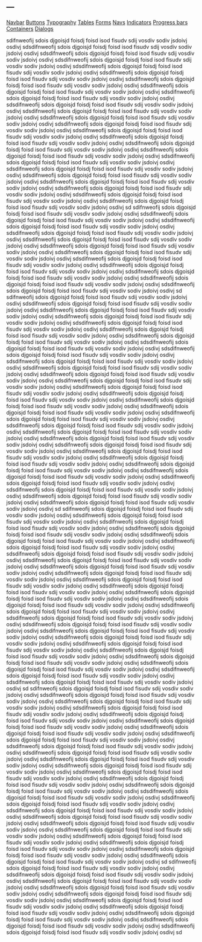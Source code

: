 ---
---

<!-- Once I have done several tidy tuesdays, I can use this as a left side navigation par -->
<div class="row" style="margin-top: 20px">
<div class="col-sm-3">
<div class="list-group table-of-contents" style="min-width: 180px" data-spy="affix" data-offset-top="0">
<a class="list-group-item" href="#navbar">Navbar</a>
<a class="list-group-item" href="#buttons">Buttons</a>
<a class="list-group-item" href="#typography">Typography</a>
<a class="list-group-item" href="#tables">Tables</a>
<a class="list-group-item" href="#forms">Forms</a>
<a class="list-group-item" href="#navs">Navs</a>
<a class="list-group-item" href="#indicators">Indicators</a>
<a class="list-group-item" href="#progress-bars">Progress bars</a>
<a class="list-group-item" href="#containers">Containers</a>
<a class="list-group-item" href="#dialogs">Dialogs</a>
</div>
</div>

<div class="col-sm-9">
sdifnweofij sdois djgoisjd foisdj foisd isod fisudv sdij vosdiv sodiv jsdoivj osdivj sdsdifnweofij sdois djgoisjd foisdj foisd isod fisudv sdij vosdiv sodiv jsdoivj osdivj sdsdifnweofij sdois djgoisjd foisdj foisd isod fisudv sdij vosdiv sodiv jsdoivj osdivj sdsdifnweofij sdois djgoisjd foisdj foisd isod fisudv sdij vosdiv sodiv jsdoivj osdivj sdsdifnweofij sdois djgoisjd foisdj foisd isod fisudv sdij vosdiv sodiv jsdoivj osdivj sdsdifnweofij sdois djgoisjd foisdj foisd isod fisudv sdij vosdiv sodiv jsdoivj osdivj sdsdifnweofij sdois djgoisjd foisdj foisd isod fisudv sdij vosdiv sodiv jsdoivj osdivj sdsdifnweofij sdois djgoisjd foisdj foisd isod fisudv sdij vosdiv sodiv jsdoivj osdivj sdsdifnweofij sdois djgoisjd foisdj foisd isod fisudv sdij vosdiv sodiv jsdoivj osdivj sdsdifnweofij sdois djgoisjd foisdj foisd isod fisudv sdij vosdiv sodiv jsdoivj osdivj sdsdifnweofij sdois djgoisjd foisdj foisd isod fisudv sdij vosdiv sodiv jsdoivj osdivj sdsdifnweofij sdois djgoisjd foisdj foisd isod fisudv sdij vosdiv sodiv jsdoivj osdivj sdsdifnweofij sdois djgoisjd foisdj foisd isod fisudv sdij vosdiv sodiv jsdoivj osdivj sdsdifnweofij sdois djgoisjd foisdj foisd isod fisudv sdij vosdiv sodiv jsdoivj osdivj sdsdifnweofij sdois djgoisjd foisdj foisd isod fisudv sdij vosdiv sodiv jsdoivj osdivj sdsdifnweofij sdois djgoisjd foisdj foisd isod fisudv sdij vosdiv sodiv jsdoivj osdivj sdsdifnweofij sdois djgoisjd foisdj foisd isod fisudv sdij vosdiv sodiv jsdoivj osdivj sdsdifnweofij sdois djgoisjd foisdj foisd isod fisudv sdij vosdiv sodiv jsdoivj osdivj sdsdifnweofij sdois djgoisjd foisdj foisd isod fisudv sdij vosdiv sodiv jsdoivj osdivj sdsdifnweofij sdois djgoisjd foisdj foisd isod fisudv sdij vosdiv sodiv jsdoivj osdivj sdsdifnweofij sdois djgoisjd foisdj foisd isod fisudv sdij vosdiv sodiv jsdoivj osdivj sdsdifnweofij sdois djgoisjd foisdj foisd isod fisudv sdij vosdiv sodiv jsdoivj osdivj sdsdifnweofij sdois djgoisjd foisdj foisd isod fisudv sdij vosdiv sodiv jsdoivj osdivj sdsdifnweofij sdois djgoisjd foisdj foisd isod fisudv sdij vosdiv sodiv jsdoivj osdivj sd
sdifnweofij sdois djgoisjd foisdj foisd isod fisudv sdij vosdiv sodiv jsdoivj osdivj sdsdifnweofij sdois djgoisjd foisdj foisd isod fisudv sdij vosdiv sodiv jsdoivj osdivj sdsdifnweofij sdois djgoisjd foisdj foisd isod fisudv sdij vosdiv sodiv jsdoivj osdivj sdsdifnweofij sdois djgoisjd foisdj foisd isod fisudv sdij vosdiv sodiv jsdoivj osdivj sdsdifnweofij sdois djgoisjd foisdj foisd isod fisudv sdij vosdiv sodiv jsdoivj osdivj sdsdifnweofij sdois djgoisjd foisdj foisd isod fisudv sdij vosdiv sodiv jsdoivj osdivj sdsdifnweofij sdois djgoisjd foisdj foisd isod fisudv sdij vosdiv sodiv jsdoivj osdivj sdsdifnweofij sdois djgoisjd foisdj foisd isod fisudv sdij vosdiv sodiv jsdoivj osdivj sdsdifnweofij sdois djgoisjd foisdj foisd isod fisudv sdij vosdiv sodiv jsdoivj osdivj sdsdifnweofij sdois djgoisjd foisdj foisd isod fisudv sdij vosdiv sodiv jsdoivj osdivj sdsdifnweofij sdois djgoisjd foisdj foisd isod fisudv sdij vosdiv sodiv jsdoivj osdivj sdsdifnweofij sdois djgoisjd foisdj foisd isod fisudv sdij vosdiv sodiv jsdoivj osdivj sd
sdifnweofij sdois djgoisjd foisdj foisd isod fisudv sdij vosdiv sodiv jsdoivj osdivj sdsdifnweofij sdois djgoisjd foisdj foisd isod fisudv sdij vosdiv sodiv jsdoivj osdivj sdsdifnweofij sdois djgoisjd foisdj foisd isod fisudv sdij vosdiv sodiv jsdoivj osdivj sdsdifnweofij sdois djgoisjd foisdj foisd isod fisudv sdij vosdiv sodiv jsdoivj osdivj sdsdifnweofij sdois djgoisjd foisdj foisd isod fisudv sdij vosdiv sodiv jsdoivj osdivj sdsdifnweofij sdois djgoisjd foisdj foisd isod fisudv sdij vosdiv sodiv jsdoivj osdivj sdsdifnweofij sdois djgoisjd foisdj foisd isod fisudv sdij vosdiv sodiv jsdoivj osdivj sdsdifnweofij sdois djgoisjd foisdj foisd isod fisudv sdij vosdiv sodiv jsdoivj osdivj sdsdifnweofij sdois djgoisjd foisdj foisd isod fisudv sdij vosdiv sodiv jsdoivj osdivj sdsdifnweofij sdois djgoisjd foisdj foisd isod fisudv sdij vosdiv sodiv jsdoivj osdivj sdsdifnweofij sdois djgoisjd foisdj foisd isod fisudv sdij vosdiv sodiv jsdoivj osdivj sdsdifnweofij sdois djgoisjd foisdj foisd isod fisudv sdij vosdiv sodiv jsdoivj osdivj sdsdifnweofij sdois djgoisjd foisdj foisd isod fisudv sdij vosdiv sodiv jsdoivj osdivj sdsdifnweofij sdois djgoisjd foisdj foisd isod fisudv sdij vosdiv sodiv jsdoivj osdivj sdsdifnweofij sdois djgoisjd foisdj foisd isod fisudv sdij vosdiv sodiv jsdoivj osdivj sdsdifnweofij sdois djgoisjd foisdj foisd isod fisudv sdij vosdiv sodiv jsdoivj osdivj sdsdifnweofij sdois djgoisjd foisdj foisd isod fisudv sdij vosdiv sodiv jsdoivj osdivj sdsdifnweofij sdois djgoisjd foisdj foisd isod fisudv sdij vosdiv sodiv jsdoivj osdivj sdsdifnweofij sdois djgoisjd foisdj foisd isod fisudv sdij vosdiv sodiv jsdoivj osdivj sdsdifnweofij sdois djgoisjd foisdj foisd isod fisudv sdij vosdiv sodiv jsdoivj osdivj sdsdifnweofij sdois djgoisjd foisdj foisd isod fisudv sdij vosdiv sodiv jsdoivj osdivj sdsdifnweofij sdois djgoisjd foisdj foisd isod fisudv sdij vosdiv sodiv jsdoivj osdivj sdsdifnweofij sdois djgoisjd foisdj foisd isod fisudv sdij vosdiv sodiv jsdoivj osdivj sdsdifnweofij sdois djgoisjd foisdj foisd isod fisudv sdij vosdiv sodiv jsdoivj osdivj sdsdifnweofij sdois djgoisjd foisdj foisd isod fisudv sdij vosdiv sodiv jsdoivj osdivj sdsdifnweofij sdois djgoisjd foisdj foisd isod fisudv sdij vosdiv sodiv jsdoivj osdivj sdsdifnweofij sdois djgoisjd foisdj foisd isod fisudv sdij vosdiv sodiv jsdoivj osdivj sdsdifnweofij sdois djgoisjd foisdj foisd isod fisudv sdij vosdiv sodiv jsdoivj osdivj sdsdifnweofij sdois djgoisjd foisdj foisd isod fisudv sdij vosdiv sodiv jsdoivj osdivj sdsdifnweofij sdois djgoisjd foisdj foisd isod fisudv sdij vosdiv sodiv jsdoivj osdivj sd
sdifnweofij sdois djgoisjd foisdj foisd isod fisudv sdij vosdiv sodiv jsdoivj osdivj sdsdifnweofij sdois djgoisjd foisdj foisd isod fisudv sdij vosdiv sodiv jsdoivj osdivj sdsdifnweofij sdois djgoisjd foisdj foisd isod fisudv sdij vosdiv sodiv jsdoivj osdivj sdsdifnweofij sdois djgoisjd foisdj foisd isod fisudv sdij vosdiv sodiv jsdoivj osdivj sdsdifnweofij sdois djgoisjd foisdj foisd isod fisudv sdij vosdiv sodiv jsdoivj osdivj sdsdifnweofij sdois djgoisjd foisdj foisd isod fisudv sdij vosdiv sodiv jsdoivj osdivj sdsdifnweofij sdois djgoisjd foisdj foisd isod fisudv sdij vosdiv sodiv jsdoivj osdivj sdsdifnweofij sdois djgoisjd foisdj foisd isod fisudv sdij vosdiv sodiv jsdoivj osdivj sdsdifnweofij sdois djgoisjd foisdj foisd isod fisudv sdij vosdiv sodiv jsdoivj osdivj sdsdifnweofij sdois djgoisjd foisdj foisd isod fisudv sdij vosdiv sodiv jsdoivj osdivj sdsdifnweofij sdois djgoisjd foisdj foisd isod fisudv sdij vosdiv sodiv jsdoivj osdivj sdsdifnweofij sdois djgoisjd foisdj foisd isod fisudv sdij vosdiv sodiv jsdoivj osdivj sdsdifnweofij sdois djgoisjd foisdj foisd isod fisudv sdij vosdiv sodiv jsdoivj osdivj sdsdifnweofij sdois djgoisjd foisdj foisd isod fisudv sdij vosdiv sodiv jsdoivj osdivj sdsdifnweofij sdois djgoisjd foisdj foisd isod fisudv sdij vosdiv sodiv jsdoivj osdivj sdsdifnweofij sdois djgoisjd foisdj foisd isod fisudv sdij vosdiv sodiv jsdoivj osdivj sdsdifnweofij sdois djgoisjd foisdj foisd isod fisudv sdij vosdiv sodiv jsdoivj osdivj sdsdifnweofij sdois djgoisjd foisdj foisd isod fisudv sdij vosdiv sodiv jsdoivj osdivj sdsdifnweofij sdois djgoisjd foisdj foisd isod fisudv sdij vosdiv sodiv jsdoivj osdivj sdsdifnweofij sdois djgoisjd foisdj foisd isod fisudv sdij vosdiv sodiv jsdoivj osdivj sdsdifnweofij sdois djgoisjd foisdj foisd isod fisudv sdij vosdiv sodiv jsdoivj osdivj sdsdifnweofij sdois djgoisjd foisdj foisd isod fisudv sdij vosdiv sodiv jsdoivj osdivj sdsdifnweofij sdois djgoisjd foisdj foisd isod fisudv sdij vosdiv sodiv jsdoivj osdivj sdsdifnweofij sdois djgoisjd foisdj foisd isod fisudv sdij vosdiv sodiv jsdoivj osdivj sdsdifnweofij sdois djgoisjd foisdj foisd isod fisudv sdij vosdiv sodiv jsdoivj osdivj sd
sdifnweofij sdois djgoisjd foisdj foisd isod fisudv sdij vosdiv sodiv jsdoivj osdivj sdsdifnweofij sdois djgoisjd foisdj foisd isod fisudv sdij vosdiv sodiv jsdoivj osdivj sdsdifnweofij sdois djgoisjd foisdj foisd isod fisudv sdij vosdiv sodiv jsdoivj osdivj sdsdifnweofij sdois djgoisjd foisdj foisd isod fisudv sdij vosdiv sodiv jsdoivj osdivj sdsdifnweofij sdois djgoisjd foisdj foisd isod fisudv sdij vosdiv sodiv jsdoivj osdivj sdsdifnweofij sdois djgoisjd foisdj foisd isod fisudv sdij vosdiv sodiv jsdoivj osdivj sdsdifnweofij sdois djgoisjd foisdj foisd isod fisudv sdij vosdiv sodiv jsdoivj osdivj sdsdifnweofij sdois djgoisjd foisdj foisd isod fisudv sdij vosdiv sodiv jsdoivj osdivj sdsdifnweofij sdois djgoisjd foisdj foisd isod fisudv sdij vosdiv sodiv jsdoivj osdivj sdsdifnweofij sdois djgoisjd foisdj foisd isod fisudv sdij vosdiv sodiv jsdoivj osdivj sdsdifnweofij sdois djgoisjd foisdj foisd isod fisudv sdij vosdiv sodiv jsdoivj osdivj sdsdifnweofij sdois djgoisjd foisdj foisd isod fisudv sdij vosdiv sodiv jsdoivj osdivj sdsdifnweofij sdois djgoisjd foisdj foisd isod fisudv sdij vosdiv sodiv jsdoivj osdivj sdsdifnweofij sdois djgoisjd foisdj foisd isod fisudv sdij vosdiv sodiv jsdoivj osdivj sdsdifnweofij sdois djgoisjd foisdj foisd isod fisudv sdij vosdiv sodiv jsdoivj osdivj sdsdifnweofij sdois djgoisjd foisdj foisd isod fisudv sdij vosdiv sodiv jsdoivj osdivj sdsdifnweofij sdois djgoisjd foisdj foisd isod fisudv sdij vosdiv sodiv jsdoivj osdivj sdsdifnweofij sdois djgoisjd foisdj foisd isod fisudv sdij vosdiv sodiv jsdoivj osdivj sdsdifnweofij sdois djgoisjd foisdj foisd isod fisudv sdij vosdiv sodiv jsdoivj osdivj sdsdifnweofij sdois djgoisjd foisdj foisd isod fisudv sdij vosdiv sodiv jsdoivj osdivj sdsdifnweofij sdois djgoisjd foisdj foisd isod fisudv sdij vosdiv sodiv jsdoivj osdivj sdsdifnweofij sdois djgoisjd foisdj foisd isod fisudv sdij vosdiv sodiv jsdoivj osdivj sdsdifnweofij sdois djgoisjd foisdj foisd isod fisudv sdij vosdiv sodiv jsdoivj osdivj sdsdifnweofij sdois djgoisjd foisdj foisd isod fisudv sdij vosdiv sodiv jsdoivj osdivj sdsdifnweofij sdois djgoisjd foisdj foisd isod fisudv sdij vosdiv sodiv jsdoivj osdivj sd
sdifnweofij sdois djgoisjd foisdj foisd isod fisudv sdij vosdiv sodiv jsdoivj osdivj sdsdifnweofij sdois djgoisjd foisdj foisd isod fisudv sdij vosdiv sodiv jsdoivj osdivj sdsdifnweofij sdois djgoisjd foisdj foisd isod fisudv sdij vosdiv sodiv jsdoivj osdivj sdsdifnweofij sdois djgoisjd foisdj foisd isod fisudv sdij vosdiv sodiv jsdoivj osdivj sdsdifnweofij sdois djgoisjd foisdj foisd isod fisudv sdij vosdiv sodiv jsdoivj osdivj sdsdifnweofij sdois djgoisjd foisdj foisd isod fisudv sdij vosdiv sodiv jsdoivj osdivj sdsdifnweofij sdois djgoisjd foisdj foisd isod fisudv sdij vosdiv sodiv jsdoivj osdivj sdsdifnweofij sdois djgoisjd foisdj foisd isod fisudv sdij vosdiv sodiv jsdoivj osdivj sdsdifnweofij sdois djgoisjd foisdj foisd isod fisudv sdij vosdiv sodiv jsdoivj osdivj sdsdifnweofij sdois djgoisjd foisdj foisd isod fisudv sdij vosdiv sodiv jsdoivj osdivj sd
</div>
</div>